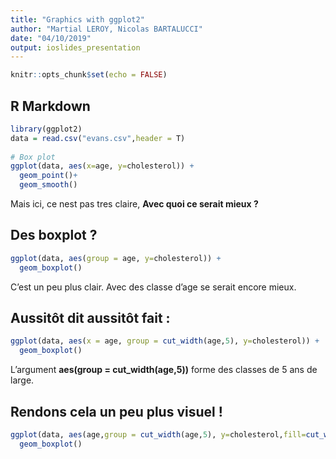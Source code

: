 ```yaml
---
title: "Graphics with ggplot2"
author: "Martial LEROY, Nicolas BARTALUCCI"
date: "04/10/2019"
output: ioslides_presentation
---
```


```r
knitr::opts_chunk$set(echo = FALSE)
```

## R Markdown

```r
library(ggplot2)
data = read.csv("evans.csv",header = T)
  
# Box plot
ggplot(data, aes(x=age, y=cholesterol)) +
  geom_point()+
  geom_smooth()
```

Mais ici, ce nest pas tres claire, **Avec quoi ce serait mieux ?**

## Des boxplot ?

```r
ggplot(data, aes(group = age, y=cholesterol)) +
  geom_boxplot()
```
C'est un peu plus clair. Avec des classe d'age se serait encore mieux.

## Aussitôt dit aussitôt fait : 

```r
ggplot(data, aes(x = age, group = cut_width(age,5), y=cholesterol)) +
  geom_boxplot()
```
L'argument **aes(group = cut_width(age,5))** forme des classes de 5 ans de large.


## Rendons cela un peu plus visuel !

```r
ggplot(data, aes(age,group = cut_width(age,5), y=cholesterol,fill=cut_width(age,15))) +
  geom_boxplot()
  
```





